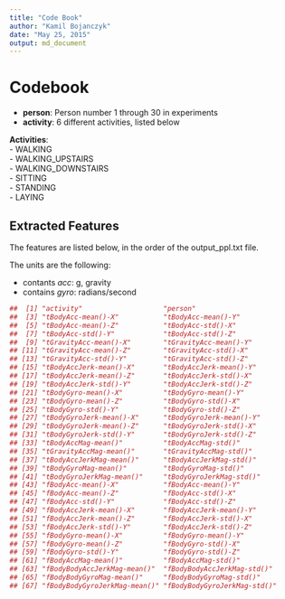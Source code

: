 ```yaml
---
title: "Code Book"
author: "Kamil Bojanczyk"
date: "May 25, 2015"
output: md_document
---
```


# Codebook

- **person**: Person number 1 through 30 in experiments  
- **activity**: 6 different activities, listed below

**Activities**:  
- WALKING  
- WALKING_UPSTAIRS  
- WALKING_DOWNSTAIRS  
- SITTING  
- STANDING  
- LAYING  

## Extracted Features  

The features are listed below, in the order of the output_ppl.txt file. 

The units are the following:

- contants *acc*: g, gravity  
- contains *gyro*: radians/second

``` r
##  [1] "activity"                    "person"                     
##  [3] "tBodyAcc-mean()-X"           "tBodyAcc-mean()-Y"          
##  [5] "tBodyAcc-mean()-Z"           "tBodyAcc-std()-X"           
##  [7] "tBodyAcc-std()-Y"            "tBodyAcc-std()-Z"           
##  [9] "tGravityAcc-mean()-X"        "tGravityAcc-mean()-Y"       
## [11] "tGravityAcc-mean()-Z"        "tGravityAcc-std()-X"        
## [13] "tGravityAcc-std()-Y"         "tGravityAcc-std()-Z"        
## [15] "tBodyAccJerk-mean()-X"       "tBodyAccJerk-mean()-Y"      
## [17] "tBodyAccJerk-mean()-Z"       "tBodyAccJerk-std()-X"       
## [19] "tBodyAccJerk-std()-Y"        "tBodyAccJerk-std()-Z"       
## [21] "tBodyGyro-mean()-X"          "tBodyGyro-mean()-Y"         
## [23] "tBodyGyro-mean()-Z"          "tBodyGyro-std()-X"          
## [25] "tBodyGyro-std()-Y"           "tBodyGyro-std()-Z"          
## [27] "tBodyGyroJerk-mean()-X"      "tBodyGyroJerk-mean()-Y"     
## [29] "tBodyGyroJerk-mean()-Z"      "tBodyGyroJerk-std()-X"      
## [31] "tBodyGyroJerk-std()-Y"       "tBodyGyroJerk-std()-Z"      
## [33] "tBodyAccMag-mean()"          "tBodyAccMag-std()"          
## [35] "tGravityAccMag-mean()"       "tGravityAccMag-std()"       
## [37] "tBodyAccJerkMag-mean()"      "tBodyAccJerkMag-std()"      
## [39] "tBodyGyroMag-mean()"         "tBodyGyroMag-std()"         
## [41] "tBodyGyroJerkMag-mean()"     "tBodyGyroJerkMag-std()"     
## [43] "fBodyAcc-mean()-X"           "fBodyAcc-mean()-Y"          
## [45] "fBodyAcc-mean()-Z"           "fBodyAcc-std()-X"           
## [47] "fBodyAcc-std()-Y"            "fBodyAcc-std()-Z"           
## [49] "fBodyAccJerk-mean()-X"       "fBodyAccJerk-mean()-Y"      
## [51] "fBodyAccJerk-mean()-Z"       "fBodyAccJerk-std()-X"       
## [53] "fBodyAccJerk-std()-Y"        "fBodyAccJerk-std()-Z"       
## [55] "fBodyGyro-mean()-X"          "fBodyGyro-mean()-Y"         
## [57] "fBodyGyro-mean()-Z"          "fBodyGyro-std()-X"          
## [59] "fBodyGyro-std()-Y"           "fBodyGyro-std()-Z"          
## [61] "fBodyAccMag-mean()"          "fBodyAccMag-std()"          
## [63] "fBodyBodyAccJerkMag-mean()"  "fBodyBodyAccJerkMag-std()"  
## [65] "fBodyBodyGyroMag-mean()"     "fBodyBodyGyroMag-std()"     
## [67] "fBodyBodyGyroJerkMag-mean()" "fBodyBodyGyroJerkMag-std()"

```


